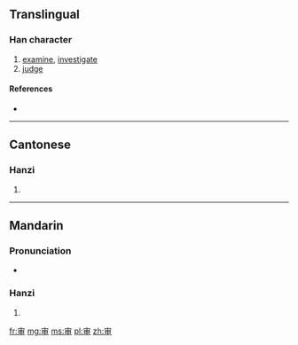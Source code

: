{{also|審}}
==Translingual==

===Han character===
{{Han char|rn=40|rad=宀|as=05|sn=8|four=|canj=十中田中 (JLWL)|ids=⿱[[宀]][[申]]}}

# [[examine]], [[investigate]]
# [[judge]]

====References====
* {{Han ref|kx=0284.081|hdz=20921.010|uh=5BA1|ud=23457}}

----

==Cantonese==

===Hanzi===
{{yue-hanzi|jyut=|y=sam2|tra=審}}

# {{defn|lang=yue|sort=宀05}}

----

==Mandarin==

===Pronunciation===
* {{audio|Zh-shen.ogg|Audio}}

===Hanzi===
{{cmn-hanzi|tra=審|pin=[[shěn]] ([[shen3]])|wg=shen<sup>3</sup>}}

# {{defn|lang=cmn|sort=宀05}}

[[fr:审]]
[[mg:审]]
[[ms:审]]
[[pl:审]]
[[zh:审]]